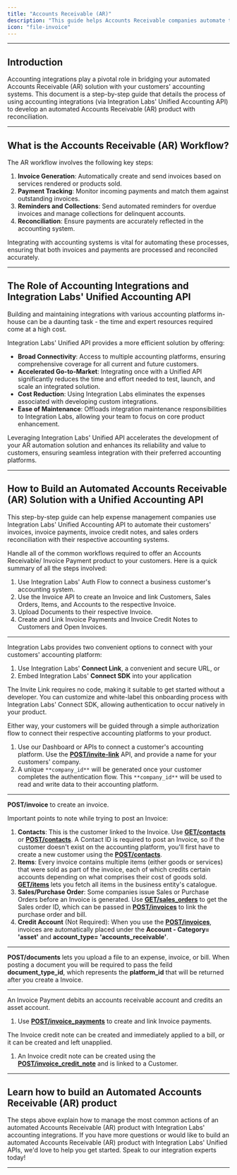 ```yaml
---
title: "Accounts Receivable (AR)"
description: "This guide helps Accounts Receivable companies automate the creation and reconciliation of invoices, invoice payments, invoice credit notes, and sales orders with their customers' respective accounting systems."
icon: "file-invoice"
---
```


---

## Introduction

Accounting integrations play a pivotal role in bridging your automated Accounts Receivable (AR) solution with your customers' accounting systems. This document is a step-by-step guide that details the process of using accounting integrations (via Integration Labs' Unified Accounting API) to develop an automated Accounts Receivable (AR) product with reconciliation.

---

## What is the Accounts Receivable (AR) Workflow?

The AR workflow involves the following key steps:

1. **Invoice Generation**: Automatically create and send invoices based on services rendered or products sold.
2. **Payment Tracking**: Monitor incoming payments and match them against outstanding invoices.
3. **Reminders and Collections**: Send automated reminders for overdue invoices and manage collections for delinquent accounts.
4. **Reconciliation**: Ensure payments are accurately reflected in the accounting system.

Integrating with accounting systems is vital for automating these processes, ensuring that both invoices and payments are processed and reconciled accurately.

---

## The Role of Accounting Integrations and Integration Labs' Unified Accounting API

Building and maintaining integrations with various accounting platforms in-house can be a daunting task - the time and expert resources required come at a high cost.

Integration Labs' Unified API provides a more efficient solution by offering:

- **Broad Connectivity**: Access to multiple accounting platforms, ensuring comprehensive coverage for all current and future customers.
- **Accelerated Go-to-Market**: Integrating once with a Unified API significantly reduces the time and effort needed to test, launch, and scale an integrated solution.
- **Cost Reduction**: Using Integration Labs eliminates the expenses associated with developing custom integrations.
- **Ease of Maintenance**: Offloads integration maintenance responsibilities to Integration Labs, allowing your team to focus on core product enhancement.

Leveraging Integration Labs' Unified API accelerates the development of your AR automation solution and enhances its reliability and value to customers, ensuring seamless integration with their preferred accounting platforms.

---

## How to Build an Automated Accounts Receivable (AR) Solution with a Unified Accounting API

This step-by-step guide can help expense management companies use Integration Labs' Unified Accounting API to automate their customers' invoices, invoice payments, invoice credit notes, and sales orders reconciliation with their respective accounting systems.

Handle all of the common workflows required to offer an Accounts Receivable/ Invoice Payment product to your customers. Here is a quick summary of all the steps involved:

1. Use Integration Labs' Auth Flow to connect a business customer's accounting system.
2. Use the Invoice API to create an Invoice and link Customers, Sales Orders, Items, and Accounts to the respective Invoice.
3. Upload Documents to their respective Invoice.
4. Create and Link Invoice Payments and Invoice Credit Notes to Customers and Open Invoices.

---

<Steps titleSize="h2">

<Step title="Connect with your customers' accounting platform (One-Time Activity)" titleSize="h2" stepNumber="1">

Integration Labs provides two convenient options to connect with your customers' accounting platform:

1. Use Integration Labs' **Connect Link**, a convenient and secure URL, or
2. Embed Integration Labs' **Connect SDK** into your application

The Invite Link requires no code, making it suitable to get started without a developer. You can customize and white-label this onboarding process with Integration Labs' Connect SDK, allowing authentication to occur natively in your product.

Either way, your customers will be guided through a simple authorization flow to connect their respective accounting platforms to your product.

1. Use our Dashboard or APIs to connect a customer's accounting platform. Use the [**POST/invite-link**]() API, and provide a name for your customers' company.
2. A unique `**company_id**` will be generated once your customer completes the authentication flow. This `**company_id**` will be used to read and write data to their accounting platform.

---

</Step>

<Step title="Create Invoices (Recurring)" titleSize="h2" stepNumber="2">

**POST/invoice** to create an invoice.

Important points to note while trying to post an Invoice:

1. **Contacts**: This is the customer linked to the Invoice. Use [**GET/contacts**]() or [**POST/contacts**](). A Contact ID is required to post an Invoice, so if the customer doesn't exist on the accounting platform, you'll first have to create a new customer using the [**POST/contacts**]().
2. **Items**: Every invoice contains multiple items (either goods or services) that were sold as part of the invoice, each of which credits certain accounts depending on what comprises their cost of goods sold. [**GET/items**]() lets you fetch all items in the business entity's catalogue.
3. **Sales/Purchase Order**: Some companies issue Sales or Purchase Orders before an Invoice is generated. Use [**GET/sales_orders**]() to get the Sales order ID, which can be passed in [**POST/invoices**]() to link the purchase order and bill.
4. **Credit Account** (Not Required): When you use the [**POST/invoices**](), invoices are automatically placed under the **Account - Category= 'asset'** and **account_type= 'accounts_receivable'**.

---

</Step>

<Step title="Upload Documents (Recurring)" titleSize="h2" stepNumber="3">

**POST/documents** lets you upload a file to an expense, invoice, or bill. When posting a document you will be required to pass the feild **document_type_id**, which represents the **platform_id** that will be returned after you create a Invoice. 

---

</Step>

<Step title="(Recurring): Link Invoice Payment and Credit Notes" titleSize="h2" stepNumber="4">

An Invoice Payment debits an accounts receivable account and credits an asset account.

1. Use [**POST/invoice_payments**]() to create and link Invoice payments.

The Invoice credit note can be created and immediately applied to a bill, or it can be created and left unapplied.

1. An Invoice credit note can be created using the [**POST/invoice_credit_note**]() and is linked to a Customer.

---

</Step>

</Steps>

## Learn how to build an Automated Accounts Receivable (AR) product

The steps above explain how to manage the most common actions of an automated Accounts Receivable (AR) product with Integration Labs' accounting integrations. If you have more questions or would like to build an automated Accounts Receivable (AR) product with Integration Labs' Unified APIs, we'd love to help you get started. Speak to our integration experts today!

---